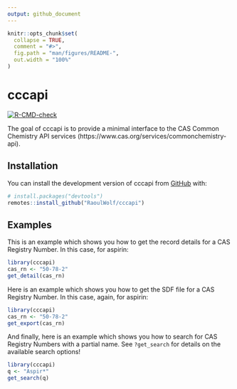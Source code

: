 ```yaml
---
output: github_document
---
```


<!-- README.md is generated from README.Rmd. Please edit that file -->

```r
knitr::opts_chunk$set(
  collapse = TRUE,
  comment = "#>",
  fig.path = "man/figures/README-",
  out.width = "100%"
)
```

# cccapi

<!-- badges: start -->
[![R-CMD-check](https://github.com/RaoulWolf/cccapi/workflows/R-CMD-check/badge.svg)](https://github.com/RaoulWolf/cccapi/actions)
<!-- badges: end -->

The goal of cccapi is to provide a minimal interface to the CAS Common Chemistry API services (https://www.cas.org/services/commonchemistry-api). 

## Installation

You can install the development version of cccapi from [GitHub](https://github.com/) with:

```r
# install.packages("devtools")
remotes::install_github("RaoulWolf/cccapi")
```

## Examples

This is an example which shows you how to get the record details for a CAS Registry Number. In this case, for aspirin:

```r
library(cccapi)
cas_rn <- "50-78-2"
get_detail(cas_rn)
```

Here is an example which shows you how to get the SDF file for a CAS Registry Number. In this case, again, for aspirin:

```r
library(cccapi)
cas_rn <- "50-78-2"
get_export(cas_rn)
```

And finally, here is an example which shows you how to search for CAS Registry Numbers with a partial name. See `?get_search` for details on the available search options! 

```r
library(cccapi)
q <- "Aspir*"
get_search(q)
```

